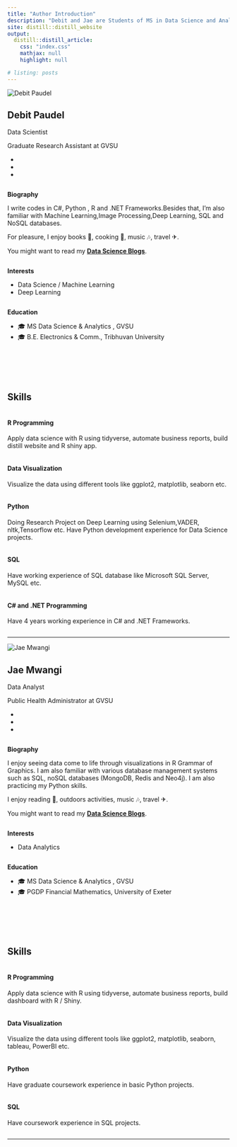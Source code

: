 ```yaml
---
title: "Author Introduction"
description: "Debit and Jae are Students of MS in Data Science and Analytics."
site: distill::distill_website
output:
  distill::distill_article:
    css: "index.css"
    mathjax: null
    highlight: null

# listing: posts
---
```


::: {.row}
::: {.column .profile .left}
<img src="debit.jpeg" alt="Debit Paudel"/>
<div itemprop="name"><h2>Debit Paudel</h2></div>
::: {.job-title}
Data Scientist
:::
::: {.company}
Graduate Research Assistant at GVSU
:::
::: {.social-icons}
<!-- <ul> -->
<!-- <li> -->

<!-- <a href="/#contact" aria-label="envelope"> <i class="fas fa-envelope -->
<!-- pro-icon"></i> </a> -->

<!-- </li> -->
- [<i class="fab fa-github pro-icon"></i>](https://github.com/debit7) 
- [<i class="fab fa-linkedin pro-icon"></i>](https://linkedin.com/in/debit-paudel)
- [<i class="fab fa-instagram pro-icon"></i>](https://www.instagram.com/debit7)
:::
:::

::: {.column .right itemprop="description"}
<b class="bio">Biography</b>

I write codes in C#, Python , R  and .NET Frameworks.Besides that, I'm also familiar with Machine Learning,Image Processing,Deep Learning, SQL and NoSQL databases.

For pleasure, I enjoy books 📖, cooking 🍳, music 🎶, travel ✈.

You might want to read my [**Data Science Blogs**](./posts#category:Data_Science).

::: {.column .leftly}
**Interests**

-   Data Science / Machine Learning
-   Deep Learning
:::

::: {.column .rightly}
**Education**

-   [🎓]{.hat} MS Data Science & Analytics , GVSU
-   [🎓]{.hat} B.E. Electronics & Comm., Tribhuvan University
:::
:::
:::

</br></br></br>

::: {.row .skill}

## Skills {.skills}

::: {.column .colskill}
<i class="fab fa-r-project"></i>

#### R Programming

Apply data science with R using tidyverse, automate business reports, build  distill website  and R shiny app.
:::

::: {.column .colskill}
<i class="fas fa-chart-area"></i>

#### Data Visualization

Visualize the data using different tools like ggplot2, matplotlib, seaborn etc.
:::

::: {.column .colskill}
<i class="fab fa-python"></i>

#### Python

Doing Research Project on Deep Learning using Selenium,VADER, nltk,Tensorflow etc. Have Python development experience for Data Science projects.
:::

::: {.column .colskill}
<i class="fas fa-database"></i>

#### SQL

Have working experience of SQL database like  Microsoft SQL Server, MySQL etc.
:::

::: {.column .colskill}
<i class="fas fa-file-code"></i>

#### C# and .NET Programming
Have 4 years working experience in  C# and .NET Frameworks.
:::

::: {.column .colskill}

:::
:::

---

::: {.row}
::: {.column .profile .left}
<img src="Jae.jpg" alt="Jae Mwangi"/>
<div itemprop="name"><h2>Jae Mwangi</h2></div>
::: {.job-title}
Data Analyst
:::
::: {.company}
Public Health Administrator at GVSU
:::
::: {.social-icons}
<!-- <ul> -->
<!-- <li> -->

<!-- <a href="/#contact" aria-label="envelope"> <i class="fas fa-envelope -->
<!-- pro-icon"></i> </a> -->

<!-- </li> -->
- [<i class="fab fa-github pro-icon"></i>](https://github.com/debit7) 
- [<i class="fab fa-linkedin pro-icon"></i>](https://linkedin.com/in/debit-paudel)
- [<i class="fab fa-instagram pro-icon"></i>](https://www.instagram.com/debit7)
:::
:::

::: {.column .right itemprop="description"}
<b class="bio">Biography</b>

I enjoy seeing data come to life through visualizations in R Grammar of Graphics. I am also familiar with various database management systems such as SQL, noSQL databases (MongoDB, Redis and Neo4j). I am also practicing my Python skills.  

I enjoy reading 📖, outdoors activities, music 🎶, travel ✈.

You might want to read my [**Data Science Blogs**](./posts#category:Data_Science).

::: {.column .leftly}
**Interests**

-   Data Analytics 
:::

::: {.column .rightly}
**Education**

-   [🎓]{.hat} MS Data Science & Analytics , GVSU
-   [🎓]{.hat} PGDP Financial Mathematics, University of Exeter
:::
:::
:::

</br></br></br>

::: {.row .skill}

## Skills {.skills}

::: {.column .colskill}
<i class="fab fa-r-project"></i>

#### R Programming

Apply data science with R using tidyverse, automate business reports, build dashboard with R / Shiny.
:::

::: {.column .colskill}
<i class="fas fa-chart-area"></i>

#### Data Visualization

Visualize the data using different tools like ggplot2, matplotlib, seaborn, tableau, PowerBI etc.
:::

::: {.column .colskill}
<i class="fab fa-python"></i>

#### Python

Have graduate coursework experience in basic Python projects.
:::

::: {.column .colskill}
<i class="fas fa-database"></i>

#### SQL

Have coursework experience in SQL projects.
:::

::: {.column .colskill}


:::
:::

---
